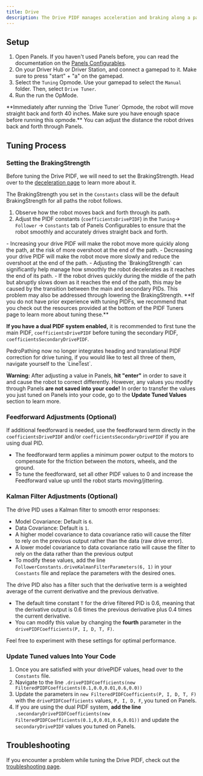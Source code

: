 ```yaml
---
title: Drive
description: The Drive PIDF manages acceleration and braking along a path, ensuring smooth motion and minimizing overshoot.
---
```


## Setup 

1. Open Panels. If you haven't used Panels before, you can read the documentation on the [Panels Configurables](https://panels.bylazar.com/docs/com.bylazar.configurables/).
2. On your Driver Hub or Driver Station, and connect a gamepad to it. Make sure to press "start" + "a" on the gamepad. 
3. Select the `Tuning` Opmode. Use your gamepad to select the `Manual` folder. Then, select `Drive Tuner`.
4. Run the run the OpMode.

<Callout title="Warning!" type="warning">
**Immediately after running the `Drive Tuner` Opmode, the robot will move straight back and forth 40 inches. Make sure you have enough space before running this opmode.**
You can adjust the distance the robot drives back and forth through Panels. 
</Callout>

## Tuning Process

### Setting the BrakingStrength

Before tuning the Drive PIDF, we will need to set the BrakingStrength. Head over to the [deceleration page](/docs/pathing/reference/deceleration) to learn more about it.

The BrakingStrength you set in the `Constants` class will be the default BrakingStrength for all paths the robot follows. 

1. Observe how the robot moves back and forth through its path. 
2. Adjust the PIDF constants (`coefficientsDrivePIDF`) in the `Tuning`-> `Follower` -> `Constants` tab of Panels Configurables to ensure that the robot smoothly and accurately drives straight back and forth. 

<Callout title="Tuning Tips" type="info">
  - Increasing your drive PIDF will make the robot move more quickly along the path, at the risk of more overshoot at the end of the path. 
  - Decreasing your drive PIDF will make the robot move more slowly and reduce the overshoot at the end of the path. 
  - Adjusting the `BrakingStrength` can significantly help manage how smoothly the robot decelerates as it reaches the end of its path. 
  - If the robot drives quickly during the middle of the path but abruptly slows down as it reaches the end of the path, this may be caused by the transition between the main and secondary PIDs. This problem may also be addressed through lowering the BrakingStrength. 
</Callout>
**If you do not have prior experience with tuning PIDFs, we recommend that you check out the resources provided at the bottom of the PIDF Tuners page to learn more about tuning these.**

**If you have a dual PIDF system enabled,** it is recommended to first tune the main PIDF, `coefficientsDrivePIDF` before tuning the secondary PIDF, `coefficientsSecondaryDrivePIDF`. 

<Callout title="Tuning Tips" type="info">
PedroPathing now no longer integrates heading and translational PIDF correction for drive tuning, if you would like to test all three of them, navigate yourself to the `LineTest`.
</Callout>

**Warning:** After adjusting a value in Panels, **hit "enter"** in order to save it and cause the robot to correct differently. However, any values you modify through Panels **are not saved into your code!** In order to transfer the values you just tuned on Panels into your code, go to the **Update Tuned Values** section to learn more.  

### Feedforward Adjustments (Optional)

If additional feedforward is needed, use the feedforward term directly in the `coefficientsDrivePIDF` and/or `coefficientsSecondaryDrivePIDF` if 
you are using dual PID.

- The feedforward term applies a minimum power output to the motors to compensate for the friction between the motors, wheels, and the ground. 
- To tune the feedforward, set all other PIDF values to 0 and increase the Feedforward value up until the robot starts moving/jittering. 

### Kalman Filter Adjustments (Optional)

The drive PID uses a Kalman filter to smooth error responses:

- Model Covariance: Default is `6`.
- Data Covariance: Default is `1`.
- A higher model covariance to data covariance ratio will cause the filter to rely on the previous output rather than the data (raw drive error).
- A lower model covariance to data covariance ratio will cause the filter to rely on the data rather than the previous output
- To modify these values, add the line `FollowerConstants.driveKalmanFilterParameters(6, 1)` in your `Constants` file and replace the parameters with the desired ones.

The drive PID also has a filter such that the derivative term is a weighted average of the
  current derivative and the previous derivative.
- The default time constant `T` for the
  drive filtered PID is 0.6, meaning that the derivative output is 0.6 times the previous derivative plus 0.4
  times the current derivative.
- You can modify this value by changing the **fourth** parameter in the `drivePIDFCoefficients(P, I, D, T, F)`.

Feel free to experiment with these settings for optimal performance.

### Update Tuned values Into Your Code
1. Once you are satisfied with your drivePIDF values, head over to the `Constants` file. 
2. Navigate to the line `.drivePIDFCoefficients(new FilteredPIDFCoefficients(0.1,0.0,0.01,0.6,0.0))` 
3. Update the parameters in `new FilteredPIDFCoefficients(P, I, D, T, F)` with the `drivePIDFCoefficients` values, `P, I, D, F`, you tuned on Panels.
4. If you are using the dual PIDF system, **add the line** `.secondaryDrivePIDFCoefficients(new FilteredPIDFCoefficients(0.1,0,0.01,0.6,0.01))` and update the `secondaryDrivePIDF` values you tuned on Panels. 

## Troubleshooting
If you encounter a problem while tuning the Drive PIDF, check out the [troubleshooting page](/docs/pathing/tuning/troubleshooting).

